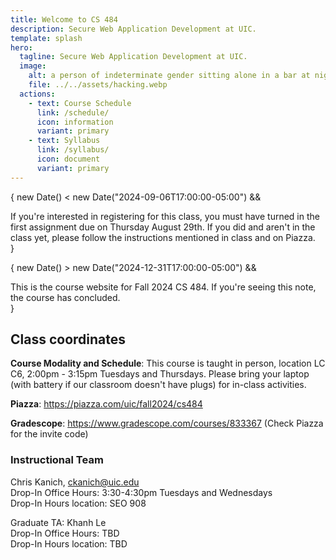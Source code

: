 ```yaml
---
title: Welcome to CS 484
description: Secure Web Application Development at UIC.
template: splash
hero:
  tagline: Secure Web Application Development at UIC.
  image:
    alt: a person of indeterminate gender sitting alone in a bar at night working on a laptop in the style of nighthawks by edward hopper
    file: ../../assets/hacking.webp
  actions:
    - text: Course Schedule
      link: /schedule/
      icon: information
      variant: primary
    - text: Syllabus
      link: /syllabus/
      icon: document
      variant: primary
---
```



{ new Date() < new Date("2024-09-06T17:00:00-05:00") && 
<Aside type="caution" title="Interested in registering for CS 484 in Fall 2024?">
If you're interested in registering for this class, you must have turned in the first assignment due on Thursday August 29th. If you did and aren't in the class yet, please follow the instructions mentioned in class and on Piazza.
</Aside>
}

{ new Date() > new Date("2024-12-31T17:00:00-05:00") &&
<Aside type="danger" title="This course has concluded.">
This is the course website for Fall 2024 CS 484. If you're seeing this note, the course has concluded.
</Aside>
}

<UpcomingDeadlines/>

## Class coordinates

**Course Modality and Schedule**:
This course is taught in person, location LC C6, 2:00pm - 3:15pm Tuesdays and Thursdays. Please bring your laptop (with battery if our classroom doesn't have plugs) for in-class activities.

**Piazza**: https://piazza.com/uic/fall2024/cs484

**Gradescope**: https://www.gradescope.com/courses/833367  (Check Piazza for the invite code)

### Instructional Team

Chris Kanich, ckanich@uic.edu  
Drop-In Office Hours: 3:30-4:30pm Tuesdays and Wednesdays  
Drop-In Hours location: SEO 908

Graduate TA: Khanh Le  
Drop-In Office Hours: TBD  
Drop-In Hours location: TBD   

